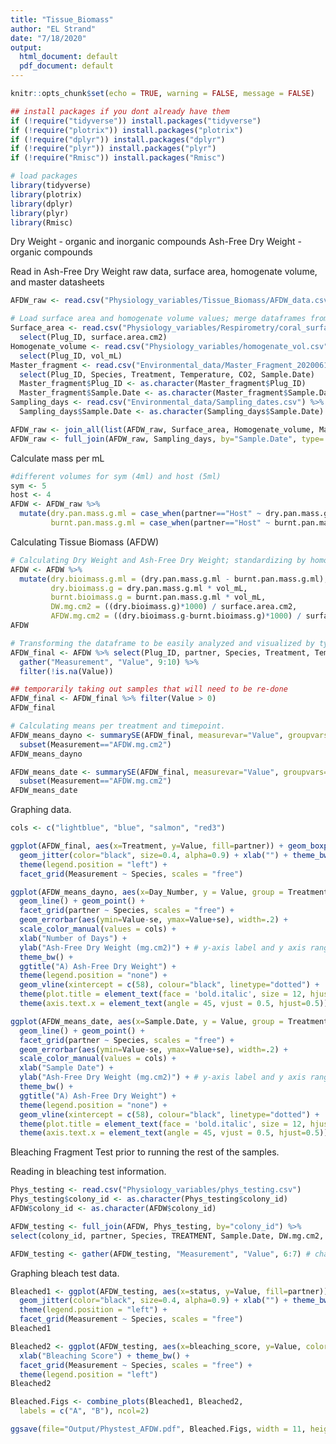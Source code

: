 ```yaml
---
title: "Tissue_Biomass"
author: "EL Strand"
date: "7/18/2020"
output:
  html_document: default
  pdf_document: default
---
```


```r
knitr::opts_chunk$set(echo = TRUE, warning = FALSE, message = FALSE)

## install packages if you dont already have them
if (!require("tidyverse")) install.packages("tidyverse")
if (!require("plotrix")) install.packages("plotrix")
if (!require("dplyr")) install.packages("dplyr")
if (!require("plyr")) install.packages("plyr")
if (!require("Rmisc")) install.packages("Rmisc")

# load packages
library(tidyverse)
library(plotrix)
library(dplyr)
library(plyr)
library(Rmisc)
```

Dry Weight - organic and inorganic compounds
Ash-Free Dry Weight - organic compounds 

Read in Ash-Free Dry Weight raw data, surface area, homogenate volume, and master datasheets
```r
AFDW_raw <- read.csv("Physiology_variables/Tissue_Biomass/AFDW_data.csv") %>% filter(!is.na(Plug_ID))

# Load surface area and homogenate volume values; merge dataframes from chla, chlc means 
Surface_area <- read.csv("Physiology_variables/Respirometry/coral_surface_area.csv") %>% dplyr::rename(Plug_ID = Sample_ID) %>%
  select(Plug_ID, surface.area.cm2)
Homogenate_volume <- read.csv("Physiology_variables/homogenate_vol.csv") %>%
  select(Plug_ID, vol_mL)
Master_fragment <- read.csv("Environmental_data/Master_Fragment_20200616_QC.csv") %>%
  select(Plug_ID, Species, Treatment, Temperature, CO2, Sample.Date)
  Master_fragment$Plug_ID <- as.character(Master_fragment$Plug_ID)
  Master_fragment$Sample.Date <- as.character(Master_fragment$Sample.Date)
Sampling_days <- read.csv("Environmental_data/Sampling_dates.csv") %>% dplyr::rename(Sample.Date = Date)
  Sampling_days$Sample.Date <- as.character(Sampling_days$Sample.Date)

AFDW_raw <- join_all(list(AFDW_raw, Surface_area, Homogenate_volume, Master_fragment), by='Plug_ID', type='left')
AFDW_raw <- full_join(AFDW_raw, Sampling_days, by="Sample.Date", type='left')
```

Calculate mass per mL
```r
#different volumes for sym (4ml) and host (5ml)
sym <- 5
host <- 4
AFDW <- AFDW_raw %>%
  mutate(dry.pan.mass.g.ml = case_when(partner=="Host" ~ dry.pan.mass.g/sym, partner=="Sym" ~dry.pan.mass.g/host),
         burnt.pan.mass.g.ml = case_when(partner=="Host" ~ burnt.pan.mass.g/sym, partner=="Sym" ~burnt.pan.mass.g/host))
```

Calculating Tissue Biomass (AFDW)
```r
# Calculating Dry Weight and Ash-Free Dry Weight; standardizing by homogenate volume and surface area
AFDW <- AFDW %>%
  mutate(dry.bioimass.g.ml = (dry.pan.mass.g.ml - burnt.pan.mass.g.ml),
         dry.bioimass.g = dry.pan.mass.g.ml * vol_mL,
         burnt.bioimass.g = burnt.pan.mass.g.ml * vol_mL,
         DW.mg.cm2 = ((dry.bioimass.g)*1000) / surface.area.cm2,
         AFDW.mg.cm2 = ((dry.bioimass.g-burnt.bioimass.g)*1000) / surface.area.cm2)
AFDW

# Transforming the dataframe to be easily analyzed and visualized by type of measurement
AFDW_final <- AFDW %>% select(Plug_ID, partner, Species, Treatment, Temperature, CO2, Sample.Date, Day_Number, DW.mg.cm2, AFDW.mg.cm2) %>%
  gather("Measurement", "Value", 9:10) %>%
  filter(!is.na(Value))

## temporarily taking out samples that will need to be re-done
AFDW_final <- AFDW_final %>% filter(Value > 0)
AFDW_final

# Calculating means per treatment and timepoint. 
AFDW_means_dayno <- summarySE(AFDW_final, measurevar="Value", groupvars=c("partner", "Day_Number", "Treatment", "Temperature", "CO2", "Species", "Measurement")) %>%
  subset(Measurement=="AFDW.mg.cm2")
AFDW_means_dayno

AFDW_means_date <- summarySE(AFDW_final, measurevar="Value", groupvars=c("partner", "Sample.Date", "Treatment", "Temperature", "CO2", "Species", "Measurement")) %>%
  subset(Measurement=="AFDW.mg.cm2")
AFDW_means_date
```

Graphing data.
```r
cols <- c("lightblue", "blue", "salmon", "red3")

ggplot(AFDW_final, aes(x=Treatment, y=Value, fill=partner)) + geom_boxplot(alpha=0.5) +
  geom_jitter(color="black", size=0.4, alpha=0.9) + xlab("") + theme_bw() + 
  theme(legend.position = "left") + 
  facet_grid(Measurement ~ Species, scales = "free") 
```

```r
ggplot(AFDW_means_dayno, aes(x=Day_Number, y = Value, group = Treatment, color = Treatment)) +
  geom_line() + geom_point() +
  facet_grid(partner ~ Species, scales = "free") +
  geom_errorbar(aes(ymin=Value-se, ymax=Value+se), width=.2) +
  scale_color_manual(values = cols) + 
  xlab("Number of Days") + 
  ylab("Ash-Free Dry Weight (mg.cm2)") + # y-axis label and y axis range
  theme_bw() + 
  ggtitle("A) Ash-Free Dry Weight") +
  theme(legend.position = "none") +
  geom_vline(xintercept = c(58), colour="black", linetype="dotted") +
  theme(plot.title = element_text(face = 'bold.italic', size = 12, hjust = 0)) + 
  theme(axis.text.x = element_text(angle = 45, vjust = 0.5, hjust=0.5)) #Set the text angle

ggplot(AFDW_means_date, aes(x=Sample.Date, y = Value, group = Treatment, color = Treatment)) +
  geom_line() + geom_point() +
  facet_grid(partner ~ Species, scales = "free") +
  geom_errorbar(aes(ymin=Value-se, ymax=Value+se), width=.2) +
  scale_color_manual(values = cols) + 
  xlab("Sample Date") + 
  ylab("Ash-Free Dry Weight (mg.cm2)") + # y-axis label and y axis range
  theme_bw() + 
  ggtitle("A) Ash-Free Dry Weight") +
  theme(legend.position = "none") +
  geom_vline(xintercept = c(58), colour="black", linetype="dotted") +
  theme(plot.title = element_text(face = 'bold.italic', size = 12, hjust = 0)) + 
  theme(axis.text.x = element_text(angle = 45, vjust = 0.5, hjust=0.5)) #Set the text angle
```

############## Bleaching Fragment Test prior to running the rest of the samples. 

Reading in bleaching test information. 
```r
Phys_testing <- read.csv("Physiology_variables/phys_testing.csv")
Phys_testing$colony_id <- as.character(Phys_testing$colony_id)
AFDW$colony_id <- as.character(AFDW$colony_id)

AFDW_testing <- full_join(AFDW, Phys_testing, by="colony_id") %>% 
select(colony_id, partner, Species, TREATMENT, Sample.Date, DW.mg.cm2, AFDW.mg.cm2, status, bleaching_score) %>% filter(!is.na(status))

AFDW_testing <- gather(AFDW_testing, "Measurement", "Value", 6:7) # changing columns to rows to allow for easier facet_grid in graphing section
```

Graphing bleach test data. 
```r
Bleached1 <- ggplot(AFDW_testing, aes(x=status, y=Value, fill=partner)) + geom_boxplot(alpha=0.5) +
  geom_jitter(color="black", size=0.4, alpha=0.9) + xlab("") + theme_bw() + 
  theme(legend.position = "left") + 
  facet_grid(Measurement ~ Species, scales = "free")
Bleached1

Bleached2 <- ggplot(AFDW_testing, aes(x=bleaching_score, y=Value, color=partner)) + geom_point() + 
  xlab("Bleaching Score") + theme_bw() + 
  facet_grid(Measurement ~ Species, scales = "free") + 
  theme(legend.position = "left")
Bleached2

Bleached.Figs <- combine_plots(Bleached1, Bleached2,
  labels = c("A", "B"), ncol=2)

ggsave(file="Output/Phystest_AFDW.pdf", Bleached.Figs, width = 11, height = 10, units = c("in"))
```


